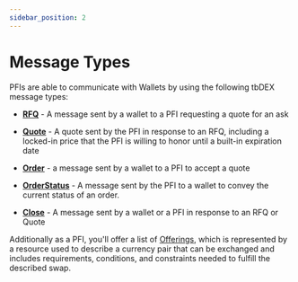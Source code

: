 ```yaml
---
sidebar_position: 2
---
```


# Message Types

PFIs are able to communicate with Wallets by using the following tbDEX message types:

* [**RFQ**](/docs/tbdex/api-reference/tbdex-js/protocol/classes/Rfq) - A message sent by a wallet to a PFI requesting a quote for an ask

* [**Quote**](/docs/tbdex/pfi/creating-quotes) - A quote sent by the PFI in response to an RFQ, including a locked-in price that the PFI is willing to honor until a built-in expiration date

* [**Order**](/docs/tbdex/pfi/processing-orders) - a message sent by a wallet to a PFI to accept a quote

* [**OrderStatus**](/docs/tbdex/pfi/processing-orders#provide-an-initial-orderstatus) - A message sent by the PFI to a wallet to convey the current status of an order.

* [**Close**](/docs/tbdex/pfi/processing-orders#close-the-order) - A message sent by a wallet or a PFI in response to an RFQ or Quote

Additionally as a PFI, you'll offer a list of [Offerings](/docs/tbdex/pfi/creating-offerings), which is represented by a resource used to describe a currency pair that can be exchanged and includes requirements, conditions, and constraints needed to fulfill the described swap. 